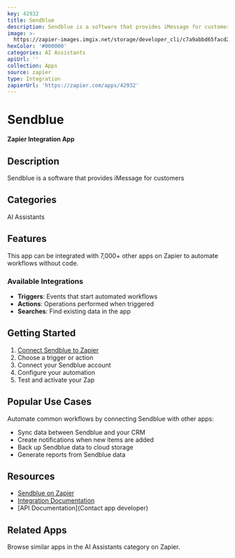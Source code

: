 ```yaml
---
key: 42932
title: Sendblue
description: Sendblue is a software that provides iMessage for customers
image: >-
  https://zapier-images.imgix.net/storage/developer_cli/c7a9abbd65facd2aac357accdab54bbe.png?auto=format%2Ccompress&ixlib=python-3.0.0&q=50
hexColor: '#000000'
categories: AI Assistants
apiUrl: ''
collection: Apps
source: zapier
type: Integration
zapierUrl: 'https://zapier.com/apps/42932'
---
```

# Sendblue

**Zapier Integration App**

## Description

Sendblue is a software that provides iMessage for customers

## Categories

AI Assistants

## Features

This app can be integrated with 7,000+ other apps on Zapier to automate workflows without code.

### Available Integrations

- **Triggers**: Events that start automated workflows
- **Actions**: Operations performed when triggered
- **Searches**: Find existing data in the app

## Getting Started

1. [Connect Sendblue to Zapier](https://zapier.com/apps/42932)
2. Choose a trigger or action
3. Connect your Sendblue account
4. Configure your automation
5. Test and activate your Zap

## Popular Use Cases

Automate common workflows by connecting Sendblue with other apps:

- Sync data between Sendblue and your CRM
- Create notifications when new items are added
- Back up Sendblue data to cloud storage
- Generate reports from Sendblue data

## Resources

- [Sendblue on Zapier](https://zapier.com/apps/42932)
- [Integration Documentation](https://zapier.com/apps/42932/integrations)
- [API Documentation](Contact app developer)

## Related Apps

Browse similar apps in the AI Assistants category on Zapier.
